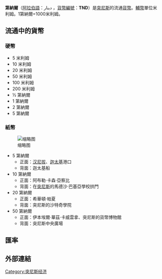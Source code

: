 {{NoteTA
|G1=Country
}}
{{Infobox Currency
| currency_name_in_local = {{native name|aeb|دينار تونسي|italics=off}}<br>{{native name|fr|Dinar tunisien|italics=off}}
| image_1 = Tunisian dinars and millimes.jpg
| image_title_1 = Tunisian dinars and millimes
| iso_code = TND
| using_countries = {{TUN}}
| inflation_rate = 5.3%
| inflation_source_date = ''[https://www.cia.gov/library/publications/the-world-factbook/fields/2092.html The World Factbook]'', 2017 est.
| subunit_ratio_1 = 1/1000
| subunit_name_1 = milim or millime
| symbol = {{lang|aeb|د.ت}} (Tunisian Arabic) or DT (Latin)
| frequently_used_coins = 10, 20, 50, 100 and 200 millimes, {{1/2}}, 1, 2, 5 dinars
| frequently_used_banknotes = 5, 10, 20, 50 dinars
| issuing_authority = [[突尼斯中央银行|突尼斯中央银行]]
| issuing_authority_website = www.bct.gov.tn
|iso_number=}}
'''第納爾'''（[[阿拉伯語|阿拉伯語]]：دينار ，[[ISO_4217|貨幣編號]]：'''TND'''）是[[突尼斯|突尼斯]]的流通[[貨幣|貨幣]]。[[輔幣|輔幣]]單位米利姆。1第納爾=1000米利姆。

==流通中的貨幣==
===硬幣===
*5 米利姆
*10 米利姆
*20 米利姆
*50 米利姆
*100 米利姆
*200 米利姆
*½ 第納爾
*1 第納爾
*2 第納爾
*5  第納爾

===紙幣===
[[File:Tunisian_dinar_banknote_set.jpg|缩略图]]
*5 第納爾
**正面：[[汉尼拔|汉尼拔]]、[[迦太基|迦太基]]港口
**背面：迦太基船
*10 第納爾
**正面：阿布勒·卡森·亞察比
**背面：在[[突尼斯|突尼斯]]的馬德沙·巴基亞學校拱門
*20 第納爾
**正面：希華頓·帕夏
**背面：突尼斯的沙特奇學院
*50 第納爾
**正面：伊本埃爾·華茲·卡威雲拿、突尼斯的貨幣博物館
**背面：突尼斯中央廣場
== 匯率 ==
{{Exchange Rate|TND}}
==外部連結==
{{Standard numismatics external links
| world_coin_gallery_1_url  = Tunisia
| world_coin_gallery_1_name = Tunisia
| banknote_world_1_url      = tunisia
| banknote_world_1_name     = Tunisia
| dollarization_1_url       = tn
| dollarization_1_name      = Tunisia
| gfd_1_url                 = Tunisia
| gfd_1_name                = Tunisia
| gfd_data_1_url            = 6150
| gfd_data_1_name           = Tunisia Dinar
| show_gfd_excel            = Y
}}

{{Currencies of Africa}}
{{Dinar}}

[[Category:突尼斯经济|Category:突尼斯经济]]